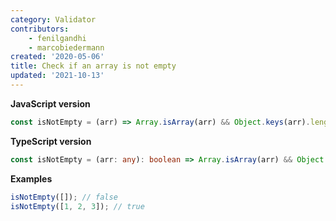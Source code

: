 ```yaml
---
category: Validator
contributors:
    - fenilgandhi
    - marcobiedermann
created: '2020-05-06'
title: Check if an array is not empty
updated: '2021-10-13'
---
```


**JavaScript version**

```js isNotEmpty.js
const isNotEmpty = (arr) => Array.isArray(arr) && Object.keys(arr).length > 0;
```

**TypeScript version**

```ts isNotEmpty.ts
const isNotEmpty = (arr: any): boolean => Array.isArray(arr) && Object.keys(arr).length > 0;
```

**Examples**

```js examples.js
isNotEmpty([]); // false
isNotEmpty([1, 2, 3]); // true
```
